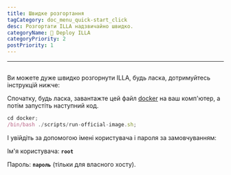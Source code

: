 ```yaml
---
title: Швидке розгортання
tagCategory: doc_menu_quick-start_click
desc: Розгортати ILLA надзвичайно швидко.
categoryName: 👷 Deploy ILLA
categoryPriority: 2
postPriority: 1
---
```


* * *

## <h2 hidden>Швидко розгорнути</h2>

Ви можете дуже швидко розгорнути ILLA, будь ласка, дотримуйтесь інструкцій нижче:

Спочатку, будь ласка, завантажте цей файл [docker](https://github.com/illacloud/deploy-illa-manually/tree/main/docker) на ваш комп'ютер, а потім запустіть наступний код.

```jsx
cd docker;
/bin/bash ./scripts/run-official-image.sh;
```

І увійдіть за допомогою імені користувача і пароля за замовчуванням:

Ім'я користувача: **`root`**

Пароль: **`пароль`** (тільки для власного хосту).
